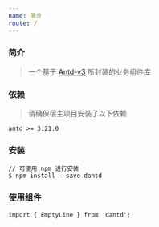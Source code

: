 ```yaml
---
name: 简介
route: /
---
```


### 简介

> 一个基于 [Antd-v3](https://github.com/ant-design/ant-design/) 所封装的业务组件库

### 依赖

> 请确保宿主项目安装了以下依赖

```
antd >= 3.21.0
```

### 安装

```
// 可使用 npm 进行安装
$ npm install --save dantd
```

### 使用组件

```
import { EmptyLine } from 'dantd';
```